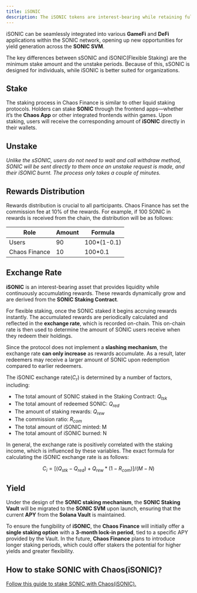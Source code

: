 ```yaml
---
title: iSONIC
description: The iSONIC tokens are interest-bearing while retaining full liquidity within the SONIC ecosystem.
---
```


iSONIC can be seamlessly integrated into various **GameFi** and **DeFi** applications within the SONIC network, opening up new opportunities for yield generation across the **SONIC SVM**.

<Callout>  
The key differences between sSONIC and iSONIC(Flexible Staking) are the minimum stake amount and the unstake periods. Because of this, sSONIC is designed for individuals, while iSONIC is better suited for organizations.  
</Callout>  


## Stake

The staking process in Chaos Finance is similar to other liquid staking protocols. Holders can stake **SONIC** through the frontend apps—whether it’s the **Chaos App** or other integrated frontends within games. Upon staking, users will receive the corresponding amount of **iSONIC** directly in their wallets.

## Unstake


*Unlike the sSONIC, users do not need to wait and call withdraw method, SONIC will be sent directly to them once an unstake request is made, and their iSONIC burnt. The process only takes a couple of minutes.*

## Rewards Distribution

Rewards distribution is crucial to all participants. Chaos Finance has set the commission fee at 10% of the rewards. For example, if 100 SONIC in rewards is received from the chain, the distribution will be as follows:

| Role | Amount | Formula |
|----------------|------|--------------|
|  Users         |  90  | 100*(1-0.1)  |
|  Chaos Finance |  10  | 100*0.1      |

## Exchange Rate

**iSONIC** is an interest-bearing asset that provides liquidity while continuously accumulating rewards. These rewards dynamically grow and are derived from the **SONIC Staking Contract**.

For flexible staking, once the SONIC staked it begins accruing rewards instantly. The accumulated rewards are periodically calculated and reflected in the **exchange rate**, which is recorded on-chain. This on-chain rate is then used to determine the amount of SONIC users receive when they redeem their holdings.

Since the protocol does not implement a **slashing mechanism**, the exchange rate **can only increase** as rewards accumulate. As a result, later redeemers may receive a larger amount of SONIC upon redemption compared to earlier redeemers.

The iSONIC exchange rate($C_{r}$) is determined by a number of factors, including:

- The total amount of SONIC staked in the Staking Contract: $Q_{tsk}$
- The total amount of redeemed SONIC: $Q_{red}$
- The amount of staking rewards: $Q_{rew}$
- The commission ratio: $R_{com}$
- The total amount of iSONIC minted: M
- The total amount of iSONIC burned: N

In general, the exchange rate is positively correlated with the staking income, which is influenced by these variables. The exact formula for calculating the iSONIC exchange rate is as follows:

```math
C_{i}={[\left(Q_{stk}-Q_{red}\right)+Q_{rew} *\left(1-R_{com}\right)]}/{(M-N)}
```

## Yield

Under the design of the **SONIC staking mechanism**, the **SONIC Staking Vault** will be migrated to the **SONIC SVM** upon launch, ensuring that the current **APY** from the **Solana Vault** is maintained.

To ensure the fungibility of **iSONIC**, the **Chaos Finance** will initially offer a **single staking option** with a **3-month lock-in period**, tied to a specific APY provided by the Vault. In the future, **Chaos Finance** plans to introduce longer staking periods, which could offer stakers the potential for higher yields and greater flexibility.

## How to stake SONIC with Chaos(iSONIC)?

[Follow this guide to stake SONIC with Chaos(iSONIC).](../stake-isonic)